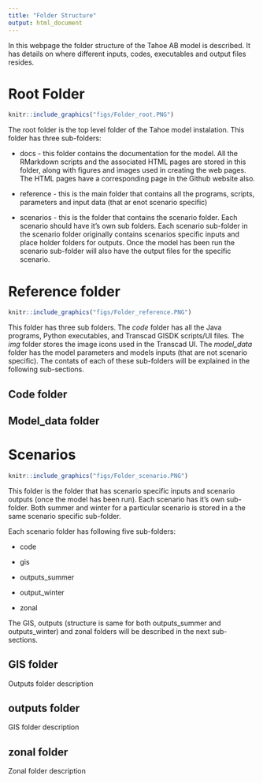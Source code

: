 ```yaml
---
title: "Folder Structure"
output: html_document
---
```


In this webpage the folder structure of the Tahoe AB model is described. It has details on where different inputs, codes, executables and output files resides. 

# Root Folder

```r
knitr::include_graphics("figs/Folder_root.PNG")
```


The root folder is the top level folder of the Tahoe model instalation. This folder has three sub-folders:

* docs - this folder contains the documentation for the model. All the RMarkdown scripts and the associated HTML pages are stored in this folder, along with figures and images used in creating the web pages. The HTML pages have a corresponding page in the Github website also.

* reference - this is the main folder that contains all the programs, scripts, parameters and input data (that ar enot scenario specific)

* scenarios - this is the folder that contains the scenario folder. Each scenario should have it's own sub folders. Each scenario sub-folder in the scenario folder originally contains scenarios specific inputs and place holder folders for outputs. Once the model has been run the scenario sub-folder will also have the output files for the specific scenario.


# Reference folder

```r
knitr::include_graphics("figs/Folder_reference.PNG")
```

This folder has three sub folders. The *code* folder has all the Java programs, Python executables, and Transcad GISDK scripts/UI files. The *img* folder stores the image icons used in the Transcad UI. The *model_data* folder has the model parameters and models inputs (that are not scenario specific). The contats of each of these sub-folders will be explained in the following sub-sections.

## Code folder


## Model_data folder


# Scenarios

```r
knitr::include_graphics("figs/Folder_scenario.PNG")
```

This folder is the folder that has scenario specific inputs and scenario outputs (once the model has been run). Each scenario has it's own sub-folder. Both summer and winter for a particular scenario is stored in a the same scenario specific sub-folder.

Each scenario folder has following five sub-folders:

* code

* gis

* outputs_summer

* output_winter

* zonal

The GIS, outputs (structure is same for both outputs_summer and outputs_winter) and zonal folders will be described in the next sub-sections.

## GIS folder

Outputs folder description

## outputs folder

GIS folder description

## zonal folder

Zonal folder description

